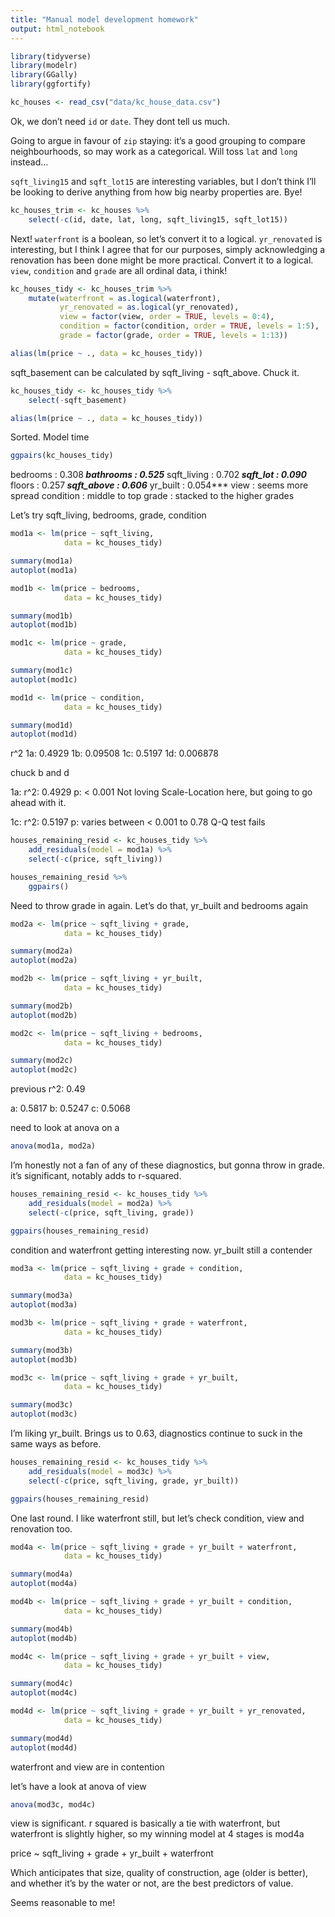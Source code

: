 ```yaml
---
title: "Manual model development homework"
output: html_notebook
---
```


```r
library(tidyverse)
library(modelr)
library(GGally)
library(ggfortify)
```

```r
kc_houses <- read_csv("data/kc_house_data.csv")
```

Ok, we don't need `id` or `date`. They dont tell us much.

Going to argue in favour of `zip` staying: it's a good grouping to compare neighbourhoods, so may work as a categorical. Will toss `lat` and `long` instead...

`sqft_living15` and `sqft_lot15` are interesting variables, but I don't think I'll be looking to derive anything from how big nearby properties are. Bye!

```r
kc_houses_trim <- kc_houses %>% 
    select(-c(id, date, lat, long, sqft_living15, sqft_lot15))
```

Next! `waterfront` is a boolean, so let's convert it to a logical. 
`yr_renovated` is interesting, but I think I agree that for our purposes, simply acknowledging a renovation has been done might be more practical. Convert it to a logical. 
`view`, `condition` and `grade` are all ordinal data, i think!

```r
kc_houses_tidy <- kc_houses_trim %>% 
    mutate(waterfront = as.logical(waterfront),
           yr_renovated = as.logical(yr_renovated),
           view = factor(view, order = TRUE, levels = 0:4),
           condition = factor(condition, order = TRUE, levels = 1:5),
           grade = factor(grade, order = TRUE, levels = 1:13))
```

```r
alias(lm(price ~ ., data = kc_houses_tidy))
```

sqft_basement can be calculated by sqft_living - sqft_above. Chuck it.

```r
kc_houses_tidy <- kc_houses_tidy %>% 
    select(-sqft_basement)

alias(lm(price ~ ., data = kc_houses_tidy))
```
Sorted. Model time

```r
ggpairs(kc_houses_tidy)
```

bedrooms : 0.308***
bathrooms : 0.525***
sqft_living : 0.702***
sqft_lot : 0.090***
floors : 0.257***
sqft_above : 0.606***
yr_built : 0.054***
view : seems more spread
condition : middle to top
grade : stacked to the higher grades

Let's try sqft_living, bedrooms, grade, condition

```r
mod1a <- lm(price ~ sqft_living,
            data = kc_houses_tidy)

summary(mod1a)
autoplot(mod1a)
```

```r
mod1b <- lm(price ~ bedrooms,
            data = kc_houses_tidy)

summary(mod1b)
autoplot(mod1b)
```

```r
mod1c <- lm(price ~ grade,
            data = kc_houses_tidy)

summary(mod1c)
autoplot(mod1c)
```

```r
mod1d <- lm(price ~ condition,
            data = kc_houses_tidy)

summary(mod1d)
autoplot(mod1d)
```

r^2
1a: 0.4929
1b: 0.09508
1c: 0.5197
1d: 0.006878

chuck b and d

1a:
    r^2: 0.4929
    p: < 0.001
    Not loving Scale-Location here, but going to go ahead with it.

1c:
    r^2: 0.5197
    p: varies between < 0.001 to 0.78
    Q-Q test fails
    
```r
houses_remaining_resid <- kc_houses_tidy %>% 
    add_residuals(model = mod1a) %>% 
    select(-c(price, sqft_living))
```

```r
houses_remaining_resid %>% 
    ggpairs()
```
Need to throw grade in again. Let's do that, yr_built and bedrooms again

```r
mod2a <- lm(price ~ sqft_living + grade,
            data = kc_houses_tidy)

summary(mod2a)
autoplot(mod2a)
```

```r
mod2b <- lm(price ~ sqft_living + yr_built,
            data = kc_houses_tidy)

summary(mod2b)
autoplot(mod2b)
```

```r
mod2c <- lm(price ~ sqft_living + bedrooms,
            data = kc_houses_tidy)

summary(mod2c)
autoplot(mod2c)
```

previous r^2: 0.49

a: 0.5817
b: 0.5247
c: 0.5068

need to look at anova on a

```r
anova(mod1a, mod2a)
```
I'm honestly not a fan of any of these diagnostics, but gonna throw in grade. it's significant, notably adds to r-squared.

```r
houses_remaining_resid <- kc_houses_tidy %>% 
    add_residuals(model = mod2a) %>% 
    select(-c(price, sqft_living, grade))
```

```r
ggpairs(houses_remaining_resid)
```

condition and waterfront getting interesting now. yr_built still a contender

```r
mod3a <- lm(price ~ sqft_living + grade + condition,
            data = kc_houses_tidy)

summary(mod3a)
autoplot(mod3a)
```

```r
mod3b <- lm(price ~ sqft_living + grade + waterfront,
            data = kc_houses_tidy)

summary(mod3b)
autoplot(mod3b)
```

```r
mod3c <- lm(price ~ sqft_living + grade + yr_built,
            data = kc_houses_tidy)

summary(mod3c)
autoplot(mod3c)
```

I'm liking yr_built. Brings us to 0.63, diagnostics continue to suck in the same ways as before.

```r
houses_remaining_resid <- kc_houses_tidy %>% 
    add_residuals(model = mod3c) %>% 
    select(-c(price, sqft_living, grade, yr_built))
```

```r
ggpairs(houses_remaining_resid)
```

One last round. I like waterfront still, but let's check condition, view  and renovation too.

```r
mod4a <- lm(price ~ sqft_living + grade + yr_built + waterfront,
            data = kc_houses_tidy)

summary(mod4a)
autoplot(mod4a)
```

```r
mod4b <- lm(price ~ sqft_living + grade + yr_built + condition,
            data = kc_houses_tidy)

summary(mod4b)
autoplot(mod4b)
```

```r
mod4c <- lm(price ~ sqft_living + grade + yr_built + view,
            data = kc_houses_tidy)

summary(mod4c)
autoplot(mod4c)
```

```r
mod4d <- lm(price ~ sqft_living + grade + yr_built + yr_renovated,
            data = kc_houses_tidy)

summary(mod4d)
autoplot(mod4d)
```

waterfront and view are in contention

let's have a look at anova of view

```r
anova(mod3c, mod4c)
```

view is significant. r squared is basically a tie with waterfront, but waterfront is slightly higher, so my winning model at 4 stages is mod4a

price ~ sqft_living + grade + yr_built + waterfront

Which anticipates that size, quality of construction, age (older is better), and whether it's by the water or not, are the best predictors of value.

Seems reasonable to me!

